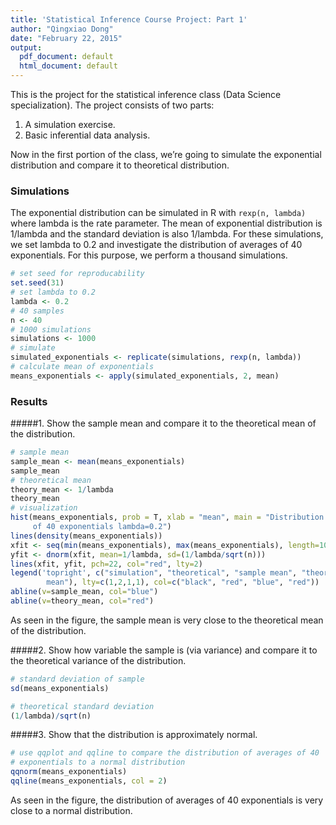 ```yaml
---
title: 'Statistical Inference Course Project: Part 1'
author: "Qingxiao Dong"
date: "February 22, 2015"
output:
  pdf_document: default
  html_document: default
---
```


This is the project for the statistical inference class (Data Science specialization). The project consists of two parts:

1. A simulation exercise. 
2. Basic inferential data analysis.

Now in the first portion of the class, we’re going to simulate the exponential distribution and compare it to theoretical distribution.

### Simulations
The exponential distribution can be simulated in R with ```rexp(n, lambda)``` where lambda is the rate parameter. The mean of exponential distribution is 1/lambda and the standard deviation is also 1/lambda. For these simulations, we set lambda to 0.2 and investigate the distribution of averages of 40 exponentials. For this purpose, we perform a thousand simulations.

```r
# set seed for reproducability
set.seed(31)
# set lambda to 0.2
lambda <- 0.2
# 40 samples
n <- 40
# 1000 simulations
simulations <- 1000
# simulate
simulated_exponentials <- replicate(simulations, rexp(n, lambda))
# calculate mean of exponentials
means_exponentials <- apply(simulated_exponentials, 2, mean)
```

### Results
#####1. Show the sample mean and compare it to the theoretical mean of the distribution.

```r
# sample mean
sample_mean <- mean(means_exponentials)
sample_mean
# theoretical mean
theory_mean <- 1/lambda
theory_mean
# visualization
hist(means_exponentials, prob = T, xlab = "mean", main = "Distribution of mean
     of 40 exponentials lambda=0.2")
lines(density(means_exponentials))
xfit <- seq(min(means_exponentials), max(means_exponentials), length=100)
yfit <- dnorm(xfit, mean=1/lambda, sd=(1/lambda/sqrt(n)))
lines(xfit, yfit, pch=22, col="red", lty=2)
legend('topright', c("simulation", "theoretical", "sample mean", "theoretical 
        mean"), lty=c(1,2,1,1), col=c("black", "red", "blue", "red"))
abline(v=sample_mean, col="blue")
abline(v=theory_mean, col="red")
```

As seen in the figure, the sample mean is very close to the theoretical mean of the distribution.

#####2. Show how variable the sample is (via variance) and compare it to the theoretical variance of the distribution.

```r
# standard deviation of sample
sd(means_exponentials)
```
```r
# theoretical standard deviation
(1/lambda)/sqrt(n)
```

#####3. Show that the distribution is approximately normal.

```r
# use qqplot and qqline to compare the distribution of averages of 40 
# exponentials to a normal distribution
qqnorm(means_exponentials)
qqline(means_exponentials, col = 2)


```

As seen in the figure, the distribution of averages of 40 exponentials is very close to a normal distribution.
